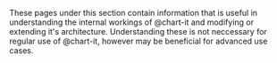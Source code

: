 
<Meta title="Architecture/Introduction" />

These pages under this section contain information that is useful in understanding the internal workings of @chart-it and modifying or extending it's architecture. Understanding these is not neccessary for regular use of @chart-it, however may be beneficial for advanced use cases.

